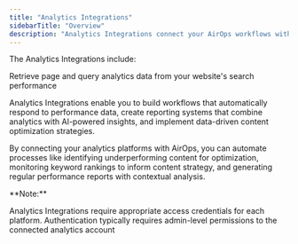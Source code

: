 ```yaml
---
title: "Analytics Integrations"
sidebarTitle: "Overview"
description: "Analytics Integrations connect your AirOps workflows with data analysis and performance monitoring platforms. These integrations enable data-driven decision making by allowing your workflows to access performance metrics and analytics data directly from their source."
---
```


The Analytics Integrations include:

<Columns cols={1}>
<Card title="Google Search Console" icon="google" href="/building-workflows/workflow-steps/analytics-integrations/google-search-console">
Retrieve page and query analytics data from your website's search performance
</Card>
</Columns>

Analytics Integrations enable you to build workflows that automatically respond to performance data, create reporting systems that combine analytics with AI-powered insights, and implement data-driven content optimization strategies.

By connecting your analytics platforms with AirOps, you can automate processes like identifying underperforming content for optimization, monitoring keyword rankings to inform content strategy, and generating regular performance reports with contextual analysis.

<Info>
**Note:**

Analytics Integrations require appropriate access credentials for each platform. Authentication typically requires admin-level permissions to the connected analytics account
</Info>
